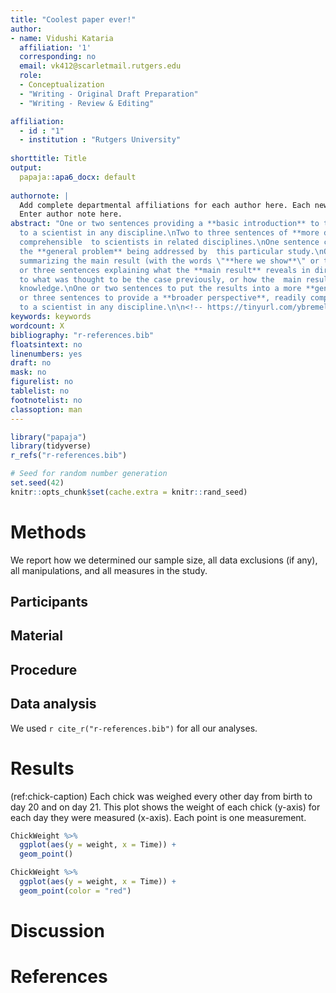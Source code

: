 ```yaml
---
title: "Coolest paper ever!"
author:
- name: Vidushi Kataria
  affiliation: '1'
  corresponding: no
  email: vk412@scarletmail.rutgers.edu
  role:
  - Conceptualization
  - "Writing - Original Draft Preparation"
  - "Writing - Review & Editing"

affiliation:
  - id : "1"
  - institution : "Rutgers University"
  
shorttitle: Title
output:
  papaja::apa6_docx: default
  
authornote: |
  Add complete departmental affiliations for each author here. Each new line herein must be indented, like this line.
  Enter author note here.
abstract: "One or two sentences providing a **basic introduction** to the field,  comprehensible
  to a scientist in any discipline.\nTwo to three sentences of **more detailed background**,
  comprehensible  to scientists in related disciplines.\nOne sentence clearly stating
  the **general problem** being addressed by  this particular study.\nOne sentence
  summarizing the main result (with the words \"**here we show**\" or their equivalent).\nTwo
  or three sentences explaining what the **main result** reveals in direct comparison
  to what was thought to be the case previously, or how the  main result adds to previous
  knowledge.\nOne or two sentences to put the results into a more **general context**.\nTwo
  or three sentences to provide a **broader perspective**, readily comprehensible
  to a scientist in any discipline.\n\n<!-- https://tinyurl.com/ybremelq -->\n"
keywords: keywords
wordcount: X
bibliography: "r-references.bib"
floatsintext: no
linenumbers: yes
draft: no
mask: no
figurelist: no
tablelist: no
footnotelist: no
classoption: man
---
```


```r
library("papaja")
library(tidyverse)
r_refs("r-references.bib")
```

```r
# Seed for random number generation
set.seed(42)
knitr::opts_chunk$set(cache.extra = knitr::rand_seed)
```



# Methods
We report how we determined our sample size, all data exclusions (if any), all manipulations, and all measures in the study. <!-- 21-word solution (Simmons, Nelson & Simonsohn, 2012; retrieved from http://ssrn.com/abstract=2160588) -->

## Participants

## Material

## Procedure

## Data analysis
We used `r cite_r("r-references.bib")` for all our analyses.


# Results


(ref:chick-caption) Each chick was weighed every other day from birth to day 20 and on day 21. This plot shows the weight of each chick (y-axis) for each day they were measured (x-axis). Each point is one measurement.
```r
ChickWeight %>%
  ggplot(aes(y = weight, x = Time)) +
  geom_point()
```


```r
ChickWeight %>%
  ggplot(aes(y = weight, x = Time)) +
  geom_point(color = "red")
```



# Discussion


\newpage

# References

::: {#refs custom-style="Bibliography"}
:::
